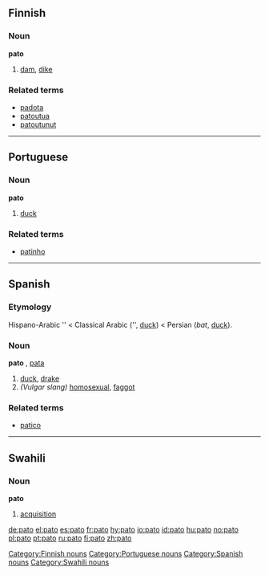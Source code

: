 ==Finnish==
===Noun===
'''pato'''

# [[dam]], [[dike]]

===Related terms===
*[[padota]]
*[[patoutua]]
*[[patoutunut]]


----

==Portuguese==
===Noun===
'''pato''' {{m}}

# [[duck]]

===Related terms===
*[[patinho]]


----

==Spanish==
===Etymology===
Hispano-Arabic '{{Unicode|páṭṭ}}' < Classical Arabic {{ARchar|[[بط]]}} ('{{Unicode|baʈʈ}}', [[duck]]) < Persian {{FAchar|[[بط]]}} (''bat'', [[duck]]).

===Noun===
'''pato''' {{m}}, [[pata]] {{f}}

# [[duck]], [[drake]]
#''(Vulgar slang)'' [[homosexual]], [[faggot]]

===Related terms===
*[[patico]]


----

==Swahili==

===Noun===
'''pato'''

# [[acquisition]]

[[Category:Finnish nouns]]
[[Category:Portuguese nouns]]
[[Category:Spanish nouns]]
[[Category:Swahili nouns]]

[[de:pato]]
[[el:pato]]
[[es:pato]]
[[fr:pato]]
[[hy:pato]]
[[io:pato]]
[[id:pato]]
[[hu:pato]]
[[no:pato]]
[[pl:pato]]
[[pt:pato]]
[[ru:pato]]
[[fi:pato]]
[[zh:pato]]